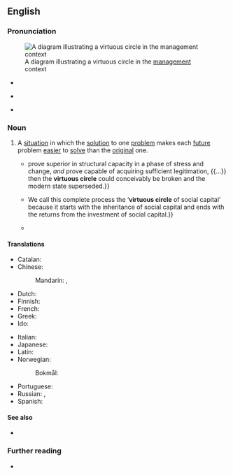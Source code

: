 ==English==
{{was wotd|2018|October|6}}

===Pronunciation===
[[File:Virtuous circle in management.svg|thumb|A diagram illustrating a virtuous circle in the [[management]] context]]

* {{a|RP}} {{IPA|/ˈvɜː.t͡ʃʊ.əs ˈsɜː.kəl/|lang=en}}
* {{a|GA}} {{IPA|/ˈvɝ.t͡ʃu.əs ˈsɝ.kəl/|lang=en}}
* {{hyphenation|vir|tu|ous cir|cle|lang=en}}

===Noun===
{{en-noun}}

# A [[situation]] in which the [[solution]] to one [[problem]] makes each [[future]] problem [[easy|easier]] to [[solve]] than the [[original]] one.
#: {{synonyms|en|virtuous cycle}}
#: {{antonyms|en|vicious circle|vicious cycle}}
#* {{quote-book|author=Philip G. Cerny|chapter=The Modern State at the Crossroads: Structuring the Field of Political Action|title=The Changing Architecture of Politics: Structure, Agency, and the Future of the State|location=London; Newbury Park, Calif.|publisher={{w|SAGE Publications}}|year=1990|section=part I (The Principles of Political Structuration: Structure, Agency, and the Development of the Modern State)|page=100|pageurl=https://books.google.com/books?id=DgIFcaVRQBkC&pg=PA100|isbn=978-0-8039-8255-0|passage=State structuration, in effect, was characterized by the maintenance of a ‘'''virtuous circle'''’ from the post-feudal period to the middle of the twentieth century. This '''virtuous circle''', however, must not be mistaken for inevitability. The state is neither universal nor a higher stage of some sort of teleological evolutionary process. Should other structures {{...}} prove superior in structural capacity in a phase of stress and change, ''and'' prove capable of acquiring sufficient legitimation, {{...}} then the '''virtuous circle''' could conceivably be broken and the modern state superseded.}}
#* {{quote-book|author=Charles Leadbeater|authorlink=Charles Leadbeater|chapter=The Virtuous Circle of Social Capital: How Social Entrepreneurs Inherit, Create, and Invest Social Capital|title=The Rise of the Social Entrepreneur|location=London|publisher=[[w:Demos (UK think tank)|Demos]]|year=1997|year_published=2001|page=67|pageurl=https://books.google.com/books?id=AevsF1s6oLUC&pg=PT73|isbn=978-1-898309-53-6|passage=Successful social entrepreneurs go through a cycle of growth in several linked stages. At each stage they could fail and the organisation could go into decline. {{...}} We call this complete process the ‘'''virtuous circle''' of social capital’ because it starts with the inheritance of social capital and ends with the returns from the investment of social capital.}}
#* {{quote-book|author=H[ailan] Yang|author2=S[tephen] L. Morgan|chapter=Development of China’s State-controlled Firms: The Case of the Consumer Electronics Sector|editors=Hailan Yang, Stephen L. Morgan, and Ying Wang|title=The Strategies of China’s Firms: Resolving Dilemmas|series=Elsevier Asian Studies Series|location=Waltham, Mass.; Kidlington, Oxfordshire|publisher=Chandos Publishing, {{w|Elsevier}}|year=2015|section=section 1.8 (Discussion: State Ownership and Competitiveness)|page=16|pageurl=https://books.google.com/books?id=b8kHBgAAQBAJ&pg=PA16|isbn=978-0-08-100274-2|passage=We can explain these differences in terms of a '''virtuous circle''' of positive feedback in response to market stimulus or a vicious circle of defensive and negative feedback that reinforced anti-market orientations associated with their administrative heritage before the advent of economic reforms.}}

====Translations====
{{trans-top|situation in which the solution to one problem makes each future problem easier to solve}}
* Catalan: {{t|ca|cercle virtuós|m}}
* Chinese:
*: Mandarin: {{t+|cmn|良性循環}}, {{t+|cmn|良性循环|tr=liángxìng xúnhuán}}
* Dutch: {{t|nl|virtueuze cirkel|m}}
* Finnish: {{t|fi|hyvän kehä}}
* French: {{t+|fr|cercle vertueux|m}}
* Greek: {{t|el|ενάρετος κύκλος|m}}
* Ido: {{t|io|vertuoza cirklo}}
{{trans-mid}}
* Italian: {{t|it|circolo virtuoso|m}}
* Japanese: {{t|ja|好循環}}
* Latin: {{t|la|circulus virtuōsus|m}}
* Norwegian:
*: Bokmål: {{t|nb|god sirkel|m}}
* Portuguese: {{t|pt|círculo virtuoso|m}}
* Russian: {{t|ru|благотво́рный круг|m}}, {{t|ru|доброде́тельный круг|m}}
* Spanish: {{t|es|círculo virtuoso|m}}
{{trans-bottom}}

====See also====
* {{l|en|positive feedback}}

===Further reading===
* {{pedia|virtuous circle and vicious circle}}